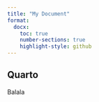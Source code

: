 ```yaml
---
title: "My Document"
format:
  docx:
    toc: true
    number-sections: true
    highlight-style: github
---
```


## Quarto

Balala